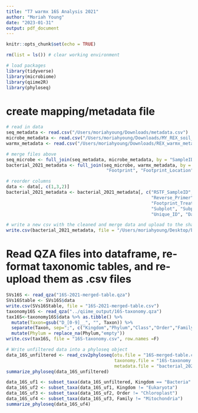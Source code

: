 ```yaml
---
title: "T7 warmx 16S Analysis 2021"
author: "Moriah Young"
date: "2023-01-31"
output: pdf_document
---
```


```r
knitr::opts_chunk$set(echo = TRUE)
```

```r
rm(list = ls()) # clear working environment

# load packages
library(tidyverse)
library(microbiome)
library(qiime2R)
library(phyloseq)
```

# create mapping/metadata file
```r
# read in data
seq_metadata <- read.csv("/Users/moriahyoung/Downloads/metadata.csv")
microbe_metadata <- read.csv("/Users/moriahyoung/Downloads/MY_REX_soil_microbes_2021_metadata.csv")
warmx_metadata <- read.csv("/Users/moriahyoung/Downloads/REX_warmx_metadata.csv")

# merge files above
seq_microbe <- full_join(seq_metadata, microbe_metadata, by = "SampleID")
bacterial_2021_metadata <- full_join(seq_microbe, warmx_metadata, by = c("Unique_ID", "Treatment", "Replicate",
                                      "Footprint", "Footprint_Location", "Subplot", "Subplot_Location"))

# reorder columns
data <- data[, c(1,3,2)]
bacterial_2021_metadata <- bacterial_2021_metadata[, c("RSTF_SampleID", "SampleID", "Barcode", "LinkerPrimerSequence",
                                                       "Reverse_Primer", "MiSeqRun", "Treatment", "Replicate", "Rep",
                                                       "Footprint_Treatment_full", "Footprint", "Footprint_Location",
                                                       "Subplot", "Subplot_Location", "Subplot_Descriptions",
                                                       "Unique_ID", "Datetime_UTC")]

# write a new csv with the cleaned and merge data and upload to the shared google drive
write.csv(bacterial_2021_metadata, file = "/Users/moriahyoung/Desktop/bacterial_2021_metadata.csv", row.names = F)
```

# Read QZA files into dataframe, re-format taxonomic tables, and re-upload them as .csv files
```r
SVs16S <- read_qza("16S-2021-merged-table.qza")
SVs16Stable <- SVs16S$data
write.csv(SVs16Stable, file = "16S-2021-merged-table.csv")
taxonomy16S <- read_qza("../qiime_output/16S-taxonomy.qza")
tax16S<-taxonomy16S$data %>% as.tibble() %>%
  mutate(Taxon=gsub("D_[0-9]__", "", Taxon)) %>% 
  separate(Taxon, sep=";", c("Kingdom","Phylum","Class","Order","Family","Genus","Species")) %>%
  mutate(Phylum = replace_na(Phylum,"empty"))
write.csv(tax16S, file = "16S-taxonomy.csv", row.names =F)

# Write unfiltered data into a phyloseq object
data_16S_unfiltered <- read_csv2phyloseq(otu.file = "16S-merged-table.csv",
                                         taxonomy.file = "16S-taxonomy.csv",
                                         metadata.file = "bacterial_2021_metadata.csv")
summarize_phyloseq(data_16S_unfiltered)

data_16S_uf1 <- subset_taxa(data_16S_unfiltered, Kingdom == "Bacteria" | Kingdom == "Archaea")
data_16S_uf2 <- subset_taxa(data_16S_uf1, Kingdom != "Eukaryota")
data_16S_uf3 <- subset_taxa(data_16S_uf2, Order != "Chloroplast")
data_16S_uf4 <- subset_taxa(data_16S_uf3, Family != "Mitochondria")
summarize_phyloseq(data_16S_uf4)

```


